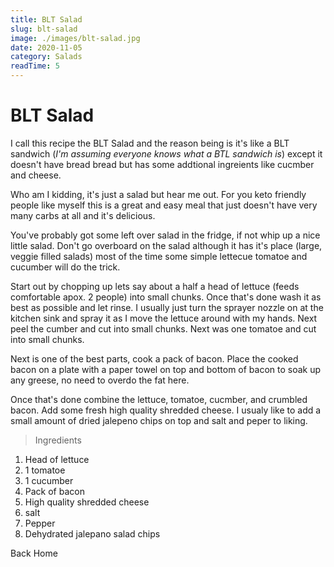 ```yaml
---
title: BLT Salad
slug: blt-salad
image: ./images/blt-salad.jpg
date: 2020-11-05
category: Salads
readTime: 5
---
```



<Global styles={GlobalStyles} />

<Layout>


<PostStyles>


# BLT Salad

I call this recipe the BLT Salad and the reason being is it's like a BLT sandwich (_I'm assuming everyone knows what a BTL sandwich is_) except it doesn't have bread bread but has some addtional ingreients like cucmber and cheese.

Who am I kidding, it's just a salad but hear me out. For you keto friendly people like myself this is a great and easy meal that just doesn't have very many carbs at all and it's delicious.

You've probably got some left over salad in the fridge, if not whip up a nice little salad. Don't go overboard on the salad although it has it's place (large, veggie filled salads) most of the time some simple lettecue tomatoe and cucumber will do the trick.

Start out by chopping up lets say about a half a head of lettuce (feeds comfortable apox. 2 people) into small chunks. Once that's done wash it as best as possible and let rinse. I usually just turn the sprayer nozzle on at the kitchen sink and spray it as I move the lettuce around with my hands. Next peel the cumber and cut into small chunks. Next was one tomatoe and cut into small chunks.

Next is one of the best parts, cook a pack of bacon. Place the cooked bacon on a plate with a paper towel on top and bottom of bacon to soak up any greese, no need to overdo the fat here.

Once that's done combine the lettuce, tomatoe, cucmber, and crumbled bacon. Add some fresh high quality shredded cheese. I usualy like to add a small amount of dried jalepeno chips on top and salt and peper to liking.

> Ingredients

1. Head of lettuce
2. 1 tomatoe
3. 1 cucumber
4. Pack of bacon
5. High quality shredded cheese
6. salt
7. Pepper
8. Dehydrated jalepano salad chips

<Link to="/" className="btn btn-center">
  Back Home
</Link>

</PostStyles>


</Layout>


